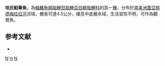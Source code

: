 {{Speciesbox 
| color = pink
| taxon = Nannostomus harrisoni
| status = NE
| status_system = IUCN3.1
| authority =  [[Eigenmann|Eigenmann]], 1909
| synonyms = *''Poecilobrycon harrisoni''<br /><small>Eigenmann, 1909</small>
*''Archicheir minutus''<br /><small>Eigenmann, 1909</small>
}}
'''哈氏鉛筆魚'''，為[[輻鰭魚綱|輻鰭魚綱]][[脂鯉目|脂鯉目]][[脂鯉亞目|脂鯉亞目]][[鱂脂鯉科|鱂脂鯉科]]的其一[[種|種]]，分布於[[南美洲|南美洲]][[蓋亞那|蓋亞那]][[德梅拉拉河|德梅拉拉河]]流域，體長可達4.5公分，棲息中底層水域，生活習性不明，可作為觀賞魚。

==参考文献==
{{refbegin}}
*{{FishBase_species|genus=Nannostomus|species=harrisoni|year=2013|month=10}}
{{refend}}
{{Taxonbar|from=Q1534744}}

[[Category:觀賞魚|N]]
[[Category:鉛筆魚屬|H]]
[[Category:1909年描述的鱼类|N]]
